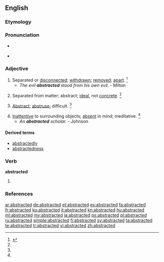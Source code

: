 ==English==

===Etymology===
{{suffix|abstract|ed}}

===Pronunciation===
* {{a|RP}} {{IPA|/əb.ˈstræk.tɪd/}}
* {{a|US}} {{IPA|/əb.ˈstræk.tɪd/|/æb.ˈstræk.tɪd/}}

===Adjective===
{{en-adj}}

# Separated or [[disconnected]]; [[withdrawn]]; [[remove]]d; [[apart]]. {{defdate|First attested in the mid 16<sup>th</sup> century.}}<ref name=SOED>{{reference-book | last =| first = | authorlink =  | coauthors =  | editor =Brown, Lesley  | others =  | title = The Shorter Oxford English Dictionary | origdate =  | origyear = 1933| origmonth =  | url =  | format =  | accessdate =  | accessyear =  | accessmonth =  | edition = 5th | date =  | year =2003| month =  | publisher =Oxford University Press  | location =Oxford, UK | language =  | id =  | doi = | isbn =978-0-19-860575-7 | lccn = | ol = | pages =10| chapter =  | chapterurl =  | quote =}}</ref>
#* ''The evil '''abstracted''' stood from his own evil.'' - Milton
# {{context|nowadays|rare}} Separated from matter; abstract; [[ideal]], not [[concrete]]. {{defdate|First attested in the early 17<sup>th</sup> century.}}<ref name=SOED/>
# {{context|nowadays|rare}} [[abstract|Abstract]]; [[abstruse]]; difficult. {{defdate|First attested in the early 17<sup>th</sup> century.}}<ref name=SOED/>
# [[inattentive|Inattentive]] to surrounding objects; [[absent]] in mind; meditative. {{defdate|First attested in the early 17<sup>th</sup> century.}}<ref name=SOED/>
#* ''An '''abstracted''' scholar.'' - Johnson

====Derived terms====
* [[abstractedly]]
* [[abstractedness]]

===Verb===
'''abstracted'''

# {{en-past of|abstract}}

===References===
<references/>

[[ar:abstracted]]
[[de:abstracted]]
[[et:abstracted]]
[[es:abstracted]]
[[fa:abstracted]]
[[fr:abstracted]]
[[ko:abstracted]]
[[it:abstracted]]
[[kn:abstracted]]
[[hu:abstracted]]
[[ml:abstracted]]
[[my:abstracted]]
[[ja:abstracted]]
[[ps:abstracted]]
[[pl:abstracted]]
[[ru:abstracted]]
[[simple:abstracted]]
[[fi:abstracted]]
[[sv:abstracted]]
[[ta:abstracted]]
[[te:abstracted]]
[[tr:abstracted]]
[[vi:abstracted]]
[[zh:abstracted]]